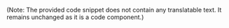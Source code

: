 
<Contributor />

(Note: The provided code snippet does not contain any translatable text. It remains unchanged as it is a code component.)



<Giscus />
